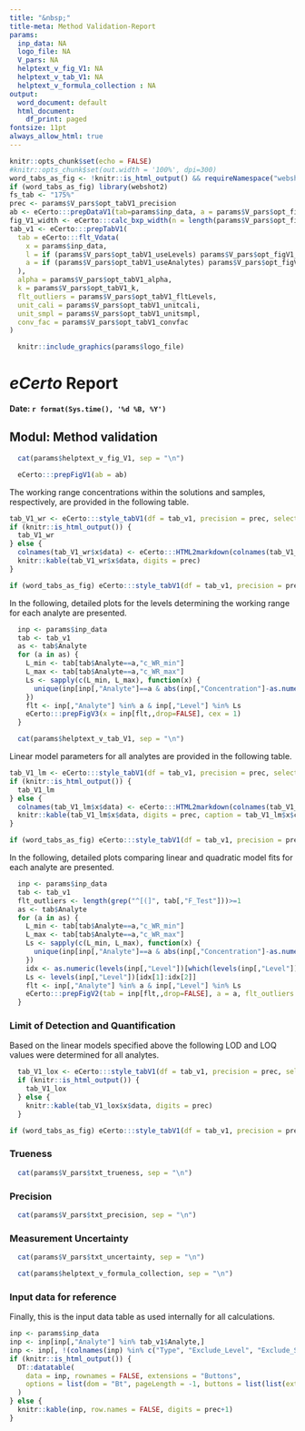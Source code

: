 ```yaml
---
title: "&nbsp;"
title-meta: Method Validation-Report
params:
  inp_data: NA
  logo_file: NA
  V_pars: NA
  helptext_v_fig_V1: NA
  helptext_v_tab_V1: NA
  helptext_v_formula_collection : NA
output:
  word_document: default
  html_document:
    df_print: paged
fontsize: 11pt
always_allow_html: true
---
```


<!-- This is a reminder how the font-size within a DT table can be set globally for the whole document using css -->
<!-- ```{css, eval = TRUE, echo = FALSE} -->
<!-- .dataTables_wrapper { -->
<!--     font-size: 200%; -->
<!-- } -->
<!-- ``` -->

```r
knitr::opts_chunk$set(echo = FALSE)
#knitr::opts_chunk$set(out.width = '100%', dpi=300)
word_tabs_as_fig <- !knitr::is_html_output() && requireNamespace("webshot2", quietly = TRUE)
if (word_tabs_as_fig) library(webshot2)
fs_tab <- "175%"
prec <- params$V_pars$opt_tabV1_precision
ab <- eCerto:::prepDataV1(tab=params$inp_data, a = params$V_pars$opt_figV1_anal, l = params$V_pars$opt_figV1_level, fmt = "rel_norm")
fig_V1_width <- eCerto:::calc_bxp_width(n = length(params$V_pars$opt_figV1_anal)*length(params$V_pars$opt_figV1_level), w_point = 28, w_axes = 120)
tab_v1 <- eCerto:::prepTabV1(
  tab = eCerto:::flt_Vdata(
    x = params$inp_data, 
    l = if (params$V_pars$opt_tabV1_useLevels) params$V_pars$opt_figV1_level else NULL, 
    a = if (params$V_pars$opt_tabV1_useAnalytes) params$V_pars$opt_figV1_anal else NULL
  ),
  alpha = params$V_pars$opt_tabV1_alpha,
  k = params$V_pars$opt_tabV1_k,
  flt_outliers = params$V_pars$opt_tabV1_fltLevels,
  unit_cali = params$V_pars$opt_tabV1_unitcali,
  unit_smpl = params$V_pars$opt_tabV1_unitsmpl,
  conv_fac = params$V_pars$opt_tabV1_convfac
)
```


<!-- In HTML the logo is right aligned. Unfortunately the option fig.align is not supported in Word -->
```r
  knitr::include_graphics(params$logo_file)
```

# ***eCerto*** Report

**Date: `r format(Sys.time(), '%d %B, %Y')`**

## Modul: Method validation

```r
  cat(params$helptext_v_fig_V1, sep = "\n")
```

```r
  eCerto:::prepFigV1(ab = ab)
```

The working range concentrations within the solutions and samples, respectively, 
are provided in the following table.

```r
tab_V1_wr <- eCerto:::style_tabV1(df = tab_v1, precision = prec, selected = NULL, interact_ele = FALSE, show_colgroups = "wr")
if (knitr::is_html_output()) {
  tab_V1_wr
} else {
  colnames(tab_V1_wr$x$data) <- eCerto:::HTML2markdown(colnames(tab_V1_wr$x$data))
  knitr::kable(tab_V1_wr$x$data, digits = prec)
}
```

```r
if (word_tabs_as_fig) eCerto:::style_tabV1(df = tab_v1, precision = prec, selected = NULL, interact_ele = FALSE, font.size = fs_tab, show_colgroups = "wr")
```

In the following, detailed plots for the levels determining the working range for
each analyte are presented.

```r
  inp <- params$inp_data
  tab <- tab_v1
  as <- tab$Analyte
  for (a in as) {
    L_min <- tab[tab$Analyte==a,"c_WR_min"]
    L_max <- tab[tab$Analyte==a,"c_WR_max"]
    Ls <- sapply(c(L_min, L_max), function(x) {
      unique(inp[inp[,"Analyte"]==a & abs(inp[,"Concentration"]-as.numeric(x))<0.001,"Level"])[1]
    })
    flt <- inp[,"Analyte"] %in% a & inp[,"Level"] %in% Ls
    eCerto:::prepFigV3(x = inp[flt,,drop=FALSE], cex = 1)
  }
```

<!-- Yihui suggested the \newpage command here https://bookdown.org/yihui/rmarkdown-cookbook/pagebreaks.html to achieve a page break -->
<!-- In theory the div approach should work as well but doesn't in this report when converted to Word -->
<!-- <div style="page-break-after: always;"></div> -->
\newpage

```r
  cat(params$helptext_v_tab_V1, sep = "\n")
```

Linear model parameters for all analytes are provided in the following table.

```r
tab_V1_lm <- eCerto:::style_tabV1(df = tab_v1, precision = prec, selected = NULL, interact_ele = FALSE, show_colgroups = "lm")
if (knitr::is_html_output()) {
  tab_V1_lm
} else {
  colnames(tab_V1_lm$x$data) <- eCerto:::HTML2markdown(colnames(tab_V1_lm$x$data))
  knitr::kable(tab_V1_lm$x$data, digits = prec, caption = tab_V1_lm$x$caption)
}
```

```r
if (word_tabs_as_fig) eCerto:::style_tabV1(df = tab_v1, precision = prec, selected = NULL, interact_ele = FALSE, font.size = fs_tab, show_colgroups = "lm")
```

In the following, detailed plots comparing linear and quadratic model fits for
each analyte are presented.

```r
  inp <- params$inp_data
  tab <- tab_v1
  flt_outliers <- length(grep("^[(]", tab[,"F_Test"]))>=1
  as <- tab$Analyte
  for (a in as) {
    L_min <- tab[tab$Analyte==a,"c_WR_min"]
    L_max <- tab[tab$Analyte==a,"c_WR_max"]
    Ls <- sapply(c(L_min, L_max), function(x) {
      unique(inp[inp[,"Analyte"]==a & abs(inp[,"Concentration"]-as.numeric(x))<0.001,"Level"])[1]
    })
    idx <- as.numeric(levels(inp[,"Level"])[which(levels(inp[,"Level"]) %in% Ls)])
    Ls <- levels(inp[,"Level"])[idx[1]:idx[2]]
    flt <- inp[,"Analyte"] %in% a & inp[,"Level"] %in% Ls
    eCerto:::prepFigV2(tab = inp[flt,,drop=FALSE], a = a, flt_outliers = flt_outliers, cex = 1)
  }
```

\newpage

### Limit of Detection and Quantification

Based on the linear models specified above the following LOD and LOQ values were 
determined for all analytes.

```r
  tab_V1_lox <- eCerto:::style_tabV1(df = tab_v1, precision = prec, selected = NULL, interact_ele = FALSE, show_colgroups = "lo")
  if (knitr::is_html_output()) {
    tab_V1_lox
  } else {
    knitr::kable(tab_V1_lox$x$data, digits = prec)
  }
```

```r
if (word_tabs_as_fig) eCerto:::style_tabV1(df = tab_v1, precision = prec, selected = NULL, interact_ele = FALSE, font.size = fs_tab, show_colgroups = "lo")
```

\newpage

### Trueness

```r
  cat(params$V_pars$txt_trueness, sep = "\n")
```

\newpage

### Precision

```r
  cat(params$V_pars$txt_precision, sep = "\n")
```

\newpage

### Measurement Uncertainty

```r
  cat(params$V_pars$txt_uncertainty, sep = "\n")
```

\newpage

```r
  cat(params$helptext_v_formula_collection, sep = "\n")
```

\newpage

### Input data for reference

Finally, this is the input data table as used internally for all calculations.

```r
inp <- params$inp_data
inp <- inp[inp[,"Analyte"] %in% tab_v1$Analyte,]
inp <- inp[, !(colnames(inp) %in% c("Type", "Exclude_Level", "Exclude_Sample", "norm", "rel_norm"))]
if (knitr::is_html_output()) {
  DT::datatable(
    data = inp, rownames = FALSE, extensions = "Buttons", 
    options = list(dom = "Bt", pageLength = -1, buttons = list(list(extend = "excel", text = "Excel", title = NULL)))
  )
} else {
  knitr::kable(inp, row.names = FALSE, digits = prec+1)
}
```
